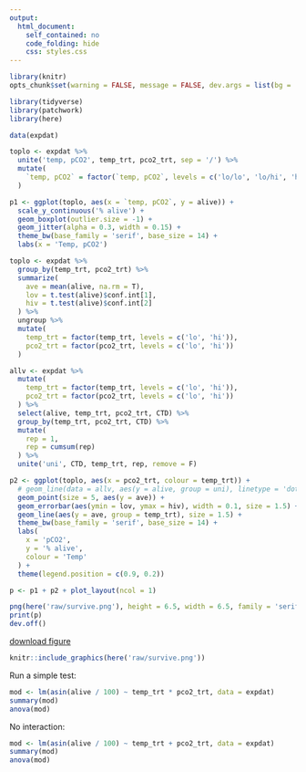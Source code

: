 ```yaml
---
output:
  html_document:
    self_contained: no
    code_folding: hide
    css: styles.css
---
```


```r
library(knitr)
opts_chunk$set(warning = FALSE, message = FALSE, dev.args = list(bg = 'transparent'), eval = T)

library(tidyverse)
library(patchwork)
library(here)

data(expdat)
```

```r
toplo <- expdat %>% 
  unite('temp, pCO2', temp_trt, pco2_trt, sep = '/') %>% 
  mutate(
    `temp, pCO2` = factor(`temp, pCO2`, levels = c('lo/lo', 'lo/hi', 'hi/lo' ,'hi/hi'))
  )

p1 <- ggplot(toplo, aes(x = `temp, pCO2`, y = alive)) +
  scale_y_continuous('% alive') +
  geom_boxplot(outlier.size = -1) +
  geom_jitter(alpha = 0.3, width = 0.15) + 
  theme_bw(base_family = 'serif', base_size = 14) + 
  labs(x = 'Temp, pCO2')

toplo <- expdat %>% 
  group_by(temp_trt, pco2_trt) %>% 
  summarize(
    ave = mean(alive, na.rm = T),
    lov = t.test(alive)$conf.int[1],
    hiv = t.test(alive)$conf.int[2]
  ) %>% 
  ungroup %>% 
  mutate(
    temp_trt = factor(temp_trt, levels = c('lo', 'hi')),
    pco2_trt = factor(pco2_trt, levels = c('lo', 'hi'))
  )

allv <- expdat %>% 
  mutate(
    temp_trt = factor(temp_trt, levels = c('lo', 'hi')),
    pco2_trt = factor(pco2_trt, levels = c('lo', 'hi'))
  ) %>%
  select(alive, temp_trt, pco2_trt, CTD) %>% 
  group_by(temp_trt, pco2_trt, CTD) %>%
  mutate(
    rep = 1, 
    rep = cumsum(rep)
  ) %>% 
  unite('uni', CTD, temp_trt, rep, remove = F)

p2 <- ggplot(toplo, aes(x = pco2_trt, colour = temp_trt)) + 
  # geom_line(data = allv, aes(y = alive, group = uni), linetype = 'dotted') +
  geom_point(size = 5, aes(y = ave)) + 
  geom_errorbar(aes(ymin = lov, ymax = hiv), width = 0.1, size = 1.5) +
  geom_line(aes(y = ave, group = temp_trt), size = 1.5) +
  theme_bw(base_family = 'serif', base_size = 14) + 
  labs(
    x = 'pCO2', 
    y = '% alive', 
    colour = 'Temp'
  ) +
  theme(legend.position = c(0.9, 0.2))

p <- p1 + p2 + plot_layout(ncol = 1)

png(here('raw/survive.png'), height = 6.5, width = 6.5, family = 'serif', res = 300, units = 'in')
print(p)
dev.off()
```

[download figure](raw/survive.png)

```r
knitr::include_graphics(here('raw/survive.png'))
```

Run a simple test:
```r
mod <- lm(asin(alive / 100) ~ temp_trt * pco2_trt, data = expdat)
summary(mod)
anova(mod)
```

No interaction:
```r
mod <- lm(asin(alive / 100) ~ temp_trt + pco2_trt, data = expdat)
summary(mod)
anova(mod)
```
  